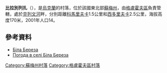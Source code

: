 {{coord|51|43|45|N|34|20|33|E|scale:100000_region:UA|display=title}}

'''比拉別列扎'''（{{lang-uk|Біла Береза}}），是[[烏克蘭|烏克蘭]]的村落，位於該國東北部[[蘇梅州|蘇梅州]]，由[[格盧霍夫區|格盧霍夫區]]負責管轄，處於[[克列文河|克列文河]]畔，分別距離[[科馬里夫卡_(格盧霍夫區)|科馬里夫卡]]1.5公里和[[西多里夫卡_(格盧霍夫區)|西多里夫卡]]2.5公里，海拔高度170米，2001年人口14。

==參考資料==
* [http://w1.c1.rada.gov.ua/pls/z7502/A005?rdat1=02.02.2010&rf7571=28963 Біла Береза]{{dead link|date=2018年3月 |bot=InternetArchiveBot |fix-attempted=yes }}
* [http://weather.in.ua/ua/symskaja/1192 Погода в селі Біла Береза] {{Wayback|url=http://weather.in.ua/ua/symskaja/1192 |date=20111219220722 }}

{{DEFAULTSORT:Біла Береза}}

[[Category:蘇梅州村落|Category:蘇梅州村落]]
[[Category:格盧霍夫區村落|Category:格盧霍夫區村落]]


{{Sumy-geo-stub}}